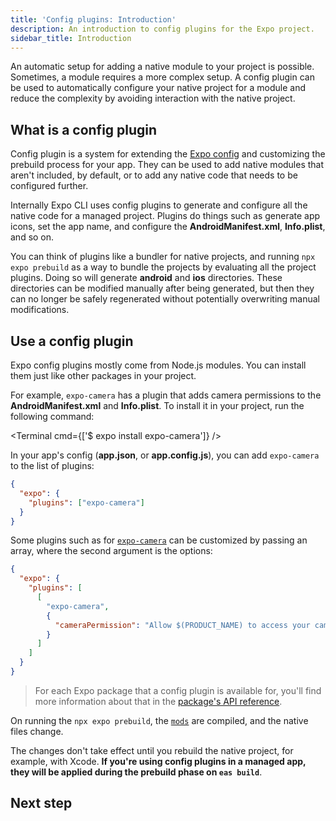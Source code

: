 ```yaml
---
title: 'Config plugins: Introduction'
description: An introduction to config plugins for the Expo project.
sidebar_title: Introduction
---
```



An automatic setup for adding a native module to your project is possible. Sometimes, a module requires a more complex setup. A config plugin can be used to automatically configure your native project for a module and reduce the complexity by avoiding interaction with the native project.

## What is a config plugin

Config plugin is a system for extending the [Expo config](/workflow/configuration) and customizing the prebuild process for your app. They can be used to add native modules that aren't included, by default, or to add any native code that needs to be configured further.

Internally Expo CLI uses config plugins to generate and configure all the native code for a managed project. Plugins do things such as generate app icons, set the app name, and configure the **AndroidManifest.xml**, **Info.plist**, and so on.

You can think of plugins like a bundler for native projects, and running `npx expo prebuild` as a way to bundle the projects by evaluating all the project plugins. Doing so will generate **android** and **ios** directories. These directories can be modified manually after being generated, but then they can no longer be safely regenerated without potentially overwriting manual modifications.

## Use a config plugin

Expo config plugins mostly come from Node.js modules. You can install them just like other packages in your project.

For example, `expo-camera` has a plugin that adds camera permissions to the **AndroidManifest.xml** and **Info.plist**. To install it in your project, run the following command:

<Terminal cmd={['$ expo install expo-camera']} />

In your app's config (**app.json**, or **app.config.js**), you can add `expo-camera` to the list of plugins:

```json app.json
{
  "expo": {
    "plugins": ["expo-camera"]
  }
}
```

Some plugins such as for [`expo-camera`](/versions/latest/sdk/camera/) can be customized by passing an array, where the second argument is the options:

```json app.json
{
  "expo": {
    "plugins": [
      [
        "expo-camera",
        {
          "cameraPermission": "Allow $(PRODUCT_NAME) to access your camera."
        }
      ]
    ]
  }
}
```

> For each Expo package that a config plugin is available for, you'll find more information about that in the [package's API reference](/versions/latest/).

On running the `npx expo prebuild`, the [`mods`]() are compiled, and the native files change.

The changes don't take effect until you rebuild the native project, for example, with Xcode. **If you're using config plugins in a managed app,
they will be applied during the prebuild phase on `eas build`**.

## Next step

<BoxLink
  title="Creating a plugin"
  description="Learn about how you can create a config plugin."
  href="/home/config-plugins/plugins-and-mods"
/>
